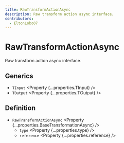 ```yaml
---
title: RawTransformActionAsync
description: Raw transform action async interface.
contributors:
  - EltonLobo07
---
```



# RawTransformActionAsync

Raw transform action async interface.

## Generics

- `TInput` <Property {...properties.TInput} />
- `TOutput` <Property {...properties.TOutput} />

## Definition

- `RawTransformActionAsync` <Property {...properties.BaseTransformationAsync} />
  - `type` <Property {...properties.type} />
  - `reference` <Property {...properties.reference} />
